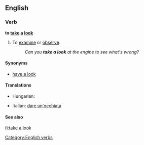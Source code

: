 ==English==

===Verb===
'''to [[take]] [[a]] [[look]]'''

# {{idiom|intransitive}} To [[examine]] or [[observe]].
#: ''Can you '''take a look''' at the engine to see what's wrong?''

====Synonyms====
* [[have a look]]

====Translations====
{{trans-top|to examine or observe}}
* Hungarian: {{t|hu|megnéz}}
{{trans-mid}}
* Italian: {{idiom}} [[dare un'occhiata]]
{{trans-bottom}}

====See also====
{{xsee|[[Appendix:Collocations of do, have, make, and take]]}}

[[Category:English verbs]]

[[fi:take a look]]